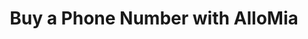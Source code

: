 ---
title: "Buy a Phone Number with AlloMia"
description: "A step by step guide to buy a phone number directly through AlloMia's plateform"
sidebarTitle: "Purchase a Phone Number"
---